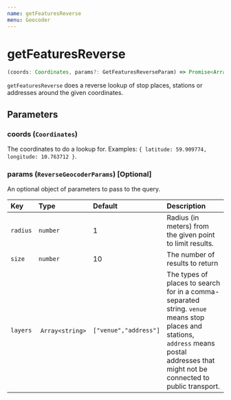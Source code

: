 ```yaml
---
name: getFeaturesReverse
menu: Geocoder
---
```


# getFeaturesReverse

```typescript
(coords: Coordinates, params?: GetFeaturesReverseParam) => Promise<Array<Feature>>
```

`getFeaturesReverse` does a reverse lookup of stop places, stations or addresses around the given coordinates.

## Parameters

### coords (`Coordinates`)

The coordinates to do a lookup for. Examples: `{ latitude: 59.909774, longitude: 10.763712 }`.

### params (`ReverseGeocoderParams`) [Optional]

An optional object of parameters to pass to the query.

| Key      | Type             | Default               | Description                                                                                                                                                                              |
| :------- | :--------------- | :-------------------- | :--------------------------------------------------------------------------------------------------------------------------------------------------------------------------------------- |
| `radius` | `number`         | 1                     | Radius (in meters) from the given point to limit results.                                                                                                                                |
| `size`   | `number`         | 10                    | The number of results to return                                                                                                                                                          |
| `layers` |  `Array<string>` | `["venue","address"]` | The types of places to search for in a comma-separated string. `venue` means stop places and stations, `address` means postal addresses that might not be connected to public transport. |
